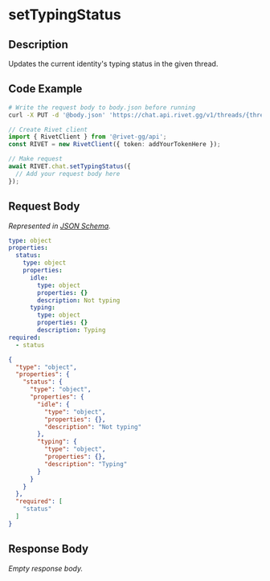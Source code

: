 
# setTypingStatus

## Description

Updates the current identity's typing status in the given thread.


## Code Example

<CodeGroup title='Request' tag='PUT' label='https://chat.api.rivet.gg/v1/threads/{thread_id}/typing-status'>

```bash {{ title: 'cURL' }}
# Write the request body to body.json before running
curl -X PUT -d '@body.json' 'https://chat.api.rivet.gg/v1/threads/{thread_id}/typing-status'
```

```ts
// Create Rivet client
import { RivetClient } from '@rivet-gg/api';
const RIVET = new RivetClient({ token: addYourTokenHere });

// Make request
await RIVET.chat.setTypingStatus({
  // Add your request body here
});
```

</CodeGroup>


## Request Body

_Represented in [JSON Schema](https://json-schema.org/)._

<CodeGroup title='Request'>

```yaml
type: object
properties:
  status:
    type: object
    properties:
      idle:
        type: object
        properties: {}
        description: Not typing
      typing:
        type: object
        properties: {}
        description: Typing
required:
  - status

```

```json
{
  "type": "object",
  "properties": {
    "status": {
      "type": "object",
      "properties": {
        "idle": {
          "type": "object",
          "properties": {},
          "description": "Not typing"
        },
        "typing": {
          "type": "object",
          "properties": {},
          "description": "Typing"
        }
      }
    }
  },
  "required": [
    "status"
  ]
}
```

</CodeGroup>


## Response Body

_Empty response body._
